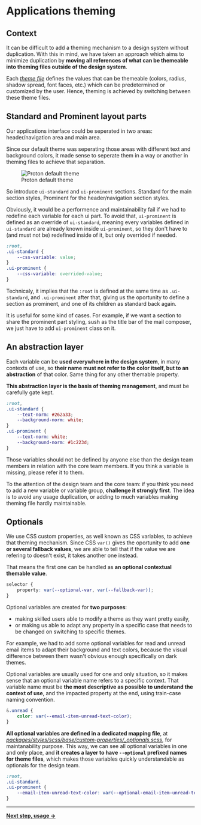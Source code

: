 
<Meta title="Design System / Theming / Explanations" />

# Applications theming

## Context

It can be difficult to add a theming mechanism to a design system without duplication. With this in mind, we have taken an approach which aims to minimize duplication by **moving all references of what can be themeable into theming files outside of the design system**. 

Each [*theme file*](https://gitlab.protontech.ch/web/clients/-/tree/main/packages/styles/scss/themes) defines the values that can be themeable (colors, radius, shadow spread, font faces, etc.) which can be predetermined or customized by the user. Hence, theming is achieved by switching between these theme files.

## Standard and Prominent layout parts

Our applications interface could be seperated in two areas: header/navigation area and main area.

Since our default theme was seperating those areas with different text and background colors, it made sense to seperate them in a way or another in theming files to achieve that separation.

<figure className="text-center">
    <img className="shadow-lifted w25" src={themeDefaultSvg} alt="Proton default theme" />
    <figcaption className="text-sm mt0-5 mb0 text-italic">Proton default theme</figcaption>
</figure>

So introduce `ui-standard` and `ui-prominent` sections. Standard for the main section styles, Prominent for the header/navigation section styles.

Obviously, it would be a performence and maintainability fail if we had to redefine each variable for each ui part. To avoid that, `ui-prominent` is defined as an override of `ui-standard`, meaning every variables defined in `ui-standard` are already known inside `ui-prominent`, so they don't have to (and must not be) redefined inside of it, but only overrided if needed.

```css
:root,
.ui-standard {
    --css-variable: value;
}
.ui-prominent {
    --css-variable: overrided-value;
}
```

Technicaly, it implies that the `:root` is defined at the same time as `.ui-standard`, and `.ui-prominent` after that, giving us the oportunity to define a section as prominent, and one of its children as standard back again.

It is useful for some kind of cases. For example, if we want a section to share the prominent part styling, sush as the title bar of the mail composer, we just have to add `ui-prominent` class on it.

## An abstraction layer

Each variable can be **used everywhere in the design system**, in many contexts of use, so **their name must not refer to the color itself, but to an abstraction** of that color. Same thing for any other themable property.

**This abstraction layer is the basis of theming management**, and must be carefully gate kept.

```css
:root,
.ui-standard {
    --text-norm: #262a33;
    --background-norm: white;
}
.ui-prominent {
    --text-norm: white;
    --background-norm: #1c223d;
}
```

<Alert type="info">
    Those variables should not be defined by anyone else than the design team members in relation with the core team members. If you think a variable is missing, please refer it to them.
</Alert>


To the attention of the design team and the core team: if you think you need to add a new variable or variable group, **challenge it strongly first**. The idea is to avoid any usage duplication, or adding to much variables making theming file hardly maintainable.

## Optionals

We use CSS custom properties, as well known as CSS variables, to achieve that theming mechanism. Since CSS `var()` gives the oportunity to add **one or several fallback values**, we are able to tell that if the value we are refering to doesn't exist, it takes another one instead.

That means the first one can be handled as **an optional contextual themable value**.

```css
selector {
    property: var(--optional-var, var(--fallback-var));
}
```

Optional variables are created for **two purposes**:

- making skilled users able to modify a theme as they want pretty easily,
- or making us able to adapt any property in a specific case that needs to be changed on switching to specific themes.

For example, we had to add some optional variables for read and unread email items to adapt their background and text colors, because the visual difference between them wasn't obvious enough specifically on dark themes.

Optional variables are usually used for one and only situation, so it makes sense that an optional variable name refers to a specific context. That variable name must be **the most descriptive as possible to understand the context of use**, and the impacted property at the end, using train-case naming convention.

```css
&.unread {
    color: var(--email-item-unread-text-color);
}
```

**All optional variables are defined in a dedicated mapping file**, at [*packages/styles/scss/base/custom-properties/_optionals.scss*](https://gitlab.protontech.ch/web/clients/-/blob/main/packages/styles/scss/base/custom-properties/_optionals.scss), for maintanability purpose. This way, we can see all optional variables in one and only place, and **it creates a layer to have `--optional` prefixed names for theme files**, which makes those variables quickly understandable as optionals for the design team.

```css
:root,
.ui-standard,
.ui-prominent {
    --email-item-unread-text-color: var(--optional-email-item-unread-text-color, var(--text-norm));
}
```

---

**[Next step, usage &rarr;](?path=/docs/design-system-theming-usage--page)**


